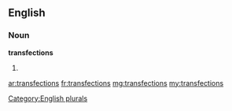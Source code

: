 ==English==

===Noun===
'''transfections'''

# {{plural of|[[transfection]]}}

[[Category:English plurals]]

[[ar:transfections]]
[[fr:transfections]]
[[mg:transfections]]
[[my:transfections]]
